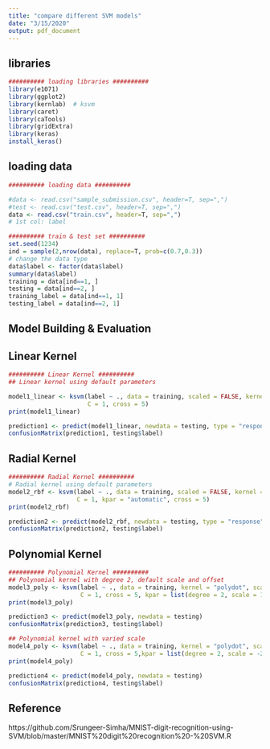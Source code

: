 ```yaml
---
title: "compare different SVM models"
date: "3/15/2020"
output: pdf_document
---
```


## libraries
```r
########## loading libraries ##########
library(e1071)
library(ggplot2)
library(kernlab)  # ksvm
library(caret)
library(caTools)
library(gridExtra)
library(keras)
install_keras()
```

## loading data
```r
########## loading data ##########

#data <- read.csv("sample_submission.csv", header=T, sep=",")
#test <- read.csv("test.csv", header=T, sep=",")
data <- read.csv("train.csv", header=T, sep=",")
# 1st col: label

########## train & test set ##########
set.seed(1234)
ind = sample(2,nrow(data), replace=T, prob=c(0.7,0.3))
# change the data type
data$label <- factor(data$label)
summary(data$label)
training = data[ind==1, ]
testing = data[ind==2, ]
training_label = data[ind==1, 1]
testing_label = data[ind==2, 1]
```

## Model Building & Evaluation

## Linear Kernel
```r
########## Linear Kernel ##########
## Linear kernel using default parameters

model1_linear <- ksvm(label ~ ., data = training, scaled = FALSE, kernel = "vanilladot", 
                      C = 1, cross = 5)
print(model1_linear) 

prediction1 <- predict(model1_linear, newdata = testing, type = "response")
confusionMatrix(prediction1, testing$label) 
```

## Radial Kernel
```r
########## Radial Kernel ##########
# Radial kernel using default parameters
model2_rbf <- ksvm(label ~ ., data = training, scaled = FALSE, kernel = "rbfdot",
                   C = 1, kpar = "automatic", cross = 5)
print(model2_rbf)

prediction2 <- predict(model2_rbf, newdata = testing, type = "response")
confusionMatrix(prediction2, testing$label)
```

## Polynomial Kernel
```r
########## Polynomial Kernel ##########
## Polynomial kernel with degree 2, default scale and offset
model3_poly <- ksvm(label ~ ., data = training, kernel = "polydot", scaled = FALSE, 
                    C = 1, cross = 5, kpar = list(degree = 2, scale = 1, offset = 1))
print(model3_poly)

prediction3 <- predict(model3_poly, newdata = testing)
confusionMatrix(prediction3, testing$label)

## Polynomial kernel with varied scale
model4_poly <- ksvm(label ~ ., data = training, kernel = "polydot", scaled = FALSE, 
                    C = 1, cross = 5,kpar = list(degree = 2, scale = -2, offset = 1))
print(model4_poly)

prediction4 <- predict(model4_poly, newdata = testing)
confusionMatrix(prediction4, testing$label)
```


## Reference
https://github.com/Srungeer-Simha/MNIST-digit-recognition-using-SVM/blob/master/MNIST%20digit%20recognition%20-%20SVM.R
